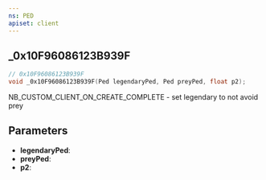 ```yaml
---
ns: PED
apiset: client
---
```

## _0x10F96086123B939F

```c
// 0x10F96086123B939F
void _0x10F96086123B939F(Ped legendaryPed, Ped preyPed, float p2);
```

NB_CUSTOM_CLIENT_ON_CREATE_COMPLETE - set legendary to not avoid prey

## Parameters
* **legendaryPed**:
* **preyPed**:
* **p2**: